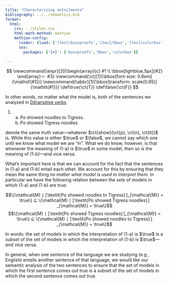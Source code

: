 ```yaml
---
title: "Characterizing entailments"
bibliography: ../../semantics.bib
format:
  html:
    css: ../styles.css
    html-math-method: mathjax
    mathjax-config:
      loader: {load: ['[tex]/bussproofs','[tex]/bbox','[tex]/colorbox']}
      tex:
        packages: {'[+]': ['bussproofs','bbox','colorbox']}

---
```


::: {.hidden}
$$
\newcommand{\expr}[3]{\begin{array}{c}
#1 \\
\bbox[lightblue,5px]{#2}
\end{array} ⊢ #3}
\newcommand{\ct}[1]{\bbox[font-size: 0.8em]{\mathsf{#1}}}
\newcommand{\abbr}[1]{\bbox[transform: scale(0.95)]{\mathtt{#1}}}
\def\true{\ct{T}}
\def\false{\ct{F}}
$$
:::

In other words, no matter what the model is, both of the sentences we analyzed in [Ditransitive verbs](ditransitives.html)

(@ex-showed) a. Po showed noodles to Tigress. <br>
	b. Po showed Tigress noodles.

denote the same truth value---whatever $\ct{show}(\ct{p}, \ct{n}, \ct{ti})$ is.
While this value is either $\true$ or $\false$, we cannot say which one until we know what model we are "in".
What we do know, however, is that whenever the meaning of (@ex-showed\-a) is $\true$ in some model, then so is the meaning of (@ex-showed\-b)---and vice versa.

What's important here is that we can account for the fact that the sentences in (@ex-showed\-a) and (@ex-showed\-b) entail each other.
We account for this by ensuring that they mean the same thing *no matter what model is used to interpret them*.
In particular we have the following relation between the *sets* of models in which (@ex-showed\-a) and (@ex-showed\-b) are true:

$$\{\mathcal{M} ∣ ⟦\textit{Po showed noodles to Tigress}⟧_{\mathcal{M}} = \true\} ⊆ \{\mathcal{M} ∣ ⟦\textit{Po showed Tigress noodles}⟧_{\mathcal{M}} = \true\}$$
$$\{\mathcal{M} ∣ ⟦\textit{Po showed Tigress noodles}⟧_{\mathcal{M}} = \true\} ⊆ \{\mathcal{M} ∣ ⟦\textit{Po showed noodles to Tigress}⟧_{\mathcal{M}} = \true\}$$

In words:
the set of models in which the interpretation of (@ex-showed\-a) is $\true$ is a *subset* of the set of models in which the interpretation of (@ex-showed\-b) is $\true$---*and* vice versa.

In general, when one sentence of the language we are studying (e.g., English) entails another sentence of that language, we would like our semantic analysis of the two sentences to ensure that the set of models in which the first sentence comes out true is a subset of the set of models in which the second sentence comes out true.
